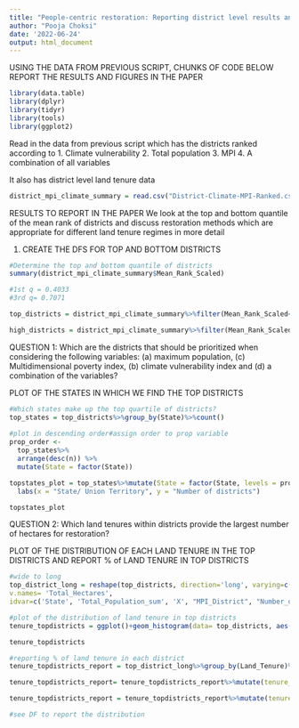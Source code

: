 ```yaml
---
title: "People-centric restoration: Reporting district level results and figures"
author: "Pooja Choksi"
date: '2022-06-24'
output: html_document
---
```


USING THE DATA FROM PREVIOUS SCRIPT, CHUNKS OF CODE BELOW REPORT THE RESULTS AND FIGURES IN THE PAPER

```r

library(data.table)
library(dplyr)
library(tidyr)
library(tools)
library(ggplot2)

```

Read in the data from previous script which has the districts ranked according to 
1. Climate vulnerability 
2. Total population 
3. MPI 
4. A combination of all variables 

It also has district level land tenure data

```r

district_mpi_climate_summary = read.csv("District-Climate-MPI-Ranked.csv")

```

RESULTS TO REPORT IN THE PAPER 
We look at the top and bottom quantile of the mean rank of districts and discuss restoration methods which are appropriate for different land tenure regimes in more detail

1. CREATE THE DFS FOR TOP AND BOTTOM DISTRICTS 

```r

#Determine the top and bottom quantile of districts 
summary(district_mpi_climate_summary$Mean_Rank_Scaled)

#1st q = 0.4033
#3rd q= 0.7071

top_districts = district_mpi_climate_summary%>%filter(Mean_Rank_Scaled<0.4033)

high_districts = district_mpi_climate_summary%>%filter(Mean_Rank_Scaled>0.7071)

```

QUESTION 1: Which are the districts that should be prioritized when considering the following variables: (a) maximum population, (c) Multidimensional poverty index, (b) climate vulnerability index and (d) a combination of the variables?

PLOT OF THE STATES IN WHICH WE FIND THE TOP DISTRICTS 

```r

#Which states make up the top quartile of districts? 
top_states = top_districts%>%group_by(State)%>%count()
  
#plot in descending order#assign order to prop variable
prop_order <-
  top_states%>%
  arrange(desc(n)) %>%
  mutate(State = factor(State))

topstates_plot = top_states%>%mutate(State = factor(State, levels = prop_order$State, ordered = TRUE))%>%ggplot(aes(x= State, y = n))+geom_col(aes(x=State), fill = "#440154FF")+theme_classic()+ theme(axis.text.x = element_text(angle = 45, hjust = 1))+
  labs(x = "State/ Union Territory", y = "Number of districts")

topstates_plot

```

QUESTION 2: Which land tenures within districts provide the largest number of hectares for restoration?

PLOT OF THE DISTRIBUTION OF EACH LAND TENURE IN THE TOP DISTRICTS AND REPORT % of LAND TENURE IN TOP DISTRICTS

```r

#wide to long
top_district_long = reshape(top_districts, direction='long', varying=c('Total_Indiv_sum', 'Total_Common_sum', 'Total_Forest_sum', 'Total_Unaccounted_sum'), timevar= 'Land_Tenure', times=c('Individual', 'Common_NonForest', 'Forest', 'Unaccounted'),
v.names= 'Total_Hectares',
idvar=c('State', 'Total_Population_sum', 'X', "MPI_District", "Number_of_MPI_PeopleDistrict", "Event", "Exposure", "Sensitivity",   "Adaptive.Capacity", "Vulnerability.Index", "climate_vulnerable_weighted", "MPI_rank", "Vulnerability_Rank", "Population_Rank", "Mean_Rank", "Mean_Rank_Scaled", "Total_hectares_for_prop_sum"))

#plot of the distribution of land tenure in top districts
tenure_topdistricts = ggplot()+geom_histogram(data= top_districts, aes(x=Total_Forest_sum), fill ="#117733", alpha=0.5, binwidth = 300000)+geom_histogram(data = top_districts, aes(x=Total_Common_sum), fill = "#999933", alpha =0.5, binwidth = 300000)+ geom_histogram(data = top_districts, aes(x= Total_Indiv_sum), fill = "#E69F00", alpha= 0.5, binwidth = 300000)+ theme_classic()+ theme(axis.text.x = element_text(angle = 45, hjust = 1))+ labs(x = "Total number of hectares", y = "Freqeuncy")

tenure_topdistricts

#reporting % of land tenure in each district 
tenure_topdistricts_report = top_district_long%>%group_by(Land_Tenure)%>%summarise(hectares_category = sum(Total_Hectares))

tenure_topdistricts_report= tenure_topdistricts_report%>%mutate(tenure_total = colSums(tenure_topdistricts_report[,-1])) 

tenure_topdistricts_report = tenure_topdistricts_report%>%mutate(tenure_prop = (hectares_category/tenure_total)*100)

#see DF to report the distribution

```
